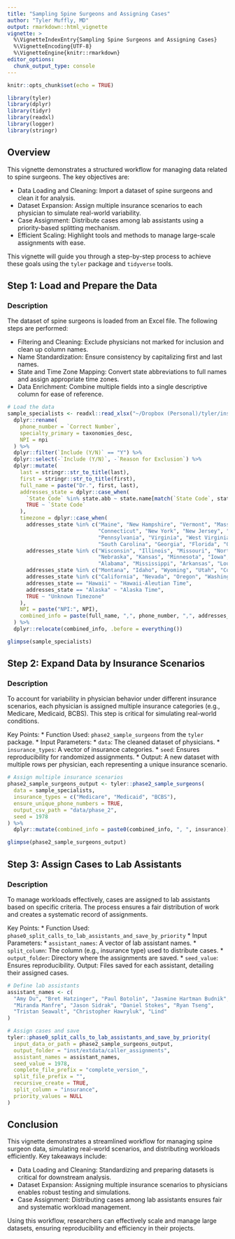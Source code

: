 ```yaml
---
title: "Sampling Spine Surgeons and Assigning Cases"
author: "Tyler Muffly, MD"
output: rmarkdown::html_vignette
vignette: >
  %\VignetteIndexEntry{Sampling Spine Surgeons and Assigning Cases}
  %\VignetteEncoding{UTF-8}
  %\VignetteEngine{knitr::rmarkdown}
editor_options: 
  chunk_output_type: console
---
```


```r
knitr::opts_chunk$set(echo = TRUE)

library(tyler)
library(dplyr)
library(tidyr)
library(readxl)
library(logger)
library(stringr)
```

## Overview
This vignette demonstrates a structured workflow for managing data related to spine surgeons. The key objectives are:

* Data Loading and Cleaning: Import a dataset of spine surgeons and clean it for analysis.
* Dataset Expansion: Assign multiple insurance scenarios to each physician to simulate real-world variability.
* Case Assignment: Distribute cases among lab assistants using a priority-based splitting mechanism.
* Efficient Scaling: Highlight tools and methods to manage large-scale assignments with ease.

This vignette will guide you through a step-by-step process to achieve these goals using the `tyler` package and `tidyverse` tools.

## Step 1: Load and Prepare the Data
### Description
The dataset of spine surgeons is loaded from an Excel file. The following steps are performed:

* Filtering and Cleaning: Exclude physicians not marked for inclusion and clean up column names.
* Name Standardization: Ensure consistency by capitalizing first and last names.
* State and Time Zone Mapping: Convert state abbreviations to full names and assign appropriate time zones.
* Data Enrichment: Combine multiple fields into a single descriptive column for ease of reference.

```r
# Load the data
sample_specialists <- readxl::read_xlsx("~/Dropbox (Personal)/tyler/inst/extdata/Spine Physician List.xlsx") %>%
  dplyr::rename(
    phone_number = `Correct Number`,
    specialty_primary = taxonomies_desc,
    NPI = npi
  ) %>%
  dplyr::filter(`Include (Y/N)` == "Y") %>%
  dplyr::select(-`Include (Y/N)`, -`Reason for Exclusion`) %>%
  dplyr::mutate(
    last = stringr::str_to_title(last),
    first = stringr::str_to_title(first),
    full_name = paste("Dr.", first, last),
    addresses_state = dplyr::case_when(
      `State Code` %in% state.abb ~ state.name[match(`State Code`, state.abb)],
      TRUE ~ `State Code`
    ),
    timezone = dplyr::case_when(
      addresses_state %in% c("Maine", "New Hampshire", "Vermont", "Massachusetts", "Rhode Island",
                             "Connecticut", "New York", "New Jersey", "Delaware", "Maryland",
                             "Pennsylvania", "Virginia", "West Virginia", "North Carolina",
                             "South Carolina", "Georgia", "Florida", "Ohio", "Indiana", "Michigan") ~ "Eastern Time",
      addresses_state %in% c("Wisconsin", "Illinois", "Missouri", "North Dakota", "South Dakota",
                             "Nebraska", "Kansas", "Minnesota", "Iowa", "Kentucky", "Tennessee",
                             "Alabama", "Mississippi", "Arkansas", "Louisiana", "Texas", "Oklahoma") ~ "Central Time",
      addresses_state %in% c("Montana", "Idaho", "Wyoming", "Utah", "Colorado", "New Mexico", "Arizona") ~ "Mountain Time",
      addresses_state %in% c("California", "Nevada", "Oregon", "Washington") ~ "Pacific Time",
      addresses_state == "Hawaii" ~ "Hawaii-Aleutian Time",
      addresses_state == "Alaska" ~ "Alaska Time",
      TRUE ~ "Unknown Timezone"
    ),
    NPI = paste("NPI:", NPI),
    combined_info = paste(full_name, ",", phone_number, ",", addresses_state, ",", timezone, ",", NPI)
  ) %>%
  dplyr::relocate(combined_info, .before = everything())

glimpse(sample_specialists)
```

## Step 2: Expand Data by Insurance Scenarios
### Description
To account for variability in physician behavior under different insurance scenarios, each physician is assigned multiple insurance categories (e.g., Medicare, Medicaid, BCBS). This step is critical for simulating real-world conditions.

Key Points:
* Function Used: `phase2_sample_surgeons` from the `tyler` package.
* Input Parameters:
* `data`: The cleaned dataset of physicians.
* `insurance_types`: A vector of insurance categories.
* `seed`: Ensures reproducibility for randomized assignments.
* Output: A new dataset with multiple rows per physician, each representing a unique insurance scenario.

```r
# Assign multiple insurance scenarios
phase2_sample_surgeons_output <- tyler::phase2_sample_surgeons(
  data = sample_specialists,
  insurance_types = c("Medicare", "Medicaid", "BCBS"),
  ensure_unique_phone_numbers = TRUE,
  output_csv_path = "data/phase_2",
  seed = 1978
) %>%
  dplyr::mutate(combined_info = paste0(combined_info, ", ", insurance))

glimpse(phase2_sample_surgeons_output)
```


## Step 3: Assign Cases to Lab Assistants
### Description
To manage workloads effectively, cases are assigned to lab assistants based on specific criteria. The process ensures a fair distribution of work and creates a systematic record of assignments.

Key Points:
* Function Used: `phase0_split_calls_to_lab_assistants_and_save_by_priority`
* Input Parameters:
* `assistant_names`: A vector of lab assistant names.
* `split_column`: The column (e.g., insurance type) used to distribute cases.
* `output_folder`: Directory where the assignments are saved.
* `seed_value`: Ensures reproducibility.
Output: Files saved for each assistant, detailing their assigned cases.

```r
# Define lab assistants
assistant_names <- c(
  "Amy Du", "Bret Hatzinger", "Paul Botolin", "Jasmine Hartman Budnik",
  "Miranda Manfre", "Jason Sidrak", "Daniel Stokes", "Ryan Tseng",
  "Tristan Seawalt", "Christopher Hawryluk", "Lind"
)

# Assign cases and save
tyler::phase0_split_calls_to_lab_assistants_and_save_by_priority(
  input_data_or_path = phase2_sample_surgeons_output,
  output_folder = "inst/extdata/caller_assignments",
  assistant_names = assistant_names,
  seed_value = 1978,
  complete_file_prefix = "complete_version_",
  split_file_prefix = "",
  recursive_create = TRUE,
  split_column = "insurance",
  priority_values = NULL
)
```

## Conclusion
This vignette demonstrates a streamlined workflow for managing spine surgeon data, simulating real-world scenarios, and distributing workloads efficiently. Key takeaways include:

* Data Loading and Cleaning: Standardizing and preparing datasets is critical for downstream analysis.
* Dataset Expansion: Assigning multiple insurance scenarios to physicians enables robust testing and simulations.
* Case Assignment: Distributing cases among lab assistants ensures fair and systematic workload management.

Using this workflow, researchers can effectively scale and manage large datasets, ensuring reproducibility and efficiency in their projects.
